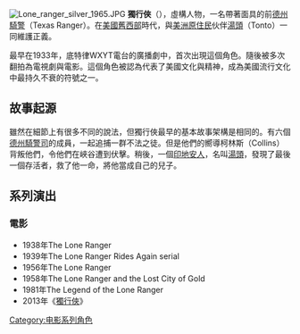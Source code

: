 {{about|美國电影作品
|另一系列[[義大利式西部片|義大利式西部片]]|荒野大镖客
|NBA籃球隊|達拉斯獨行俠
}}
[[File:Lone_ranger_silver_1965.JPG|thumb]]
'''獨行俠'''（{{lang-en|Lone Ranger}}），虛構人物，一名帶著面具的前[[德州騎警|德州騎警]]（Texas Ranger）。在[[美國舊西部|美國舊西部]]時代，與[[美洲原住民|美洲原住民]]伙伴[[湯頭|湯頭]]（Tonto）一同維護正義。

最早在1933年，底特律WXYT電台的廣播劇中，首次出現這個角色。隨後被多次翻拍為電視劇與電影。這個角色被認為代表了美國文化與精神，成為美國流行文化中最持久不衰的符號之一。

==故事起源==
雖然在細節上有很多不同的說法，但獨行俠最早的基本故事架構是相同的。有六個[[德州騎警司|德州騎警司]]的成員，一起追捕一群不法之徒。但是他們的嚮導柯林斯（Collins）背叛他們，令他們在峽谷遭到伏擊。稍後，一個[[印地安人|印地安人]]，名叫[[湯頭|湯頭]]，發現了最後一個存活者，救了他一命，將他當成自己的兒子。

==系列演出==
===電影===
*1938年The Lone Ranger
*1939年The Lone Ranger Rides Again serial
*1956年The Lone Ranger
*1958年The Lone Ranger and the Lost City of Gold 
*1981年The Legend of the Lone Ranger 
*2013年《[[獨行俠_(2013年電影)|獨行俠]]》


{{獨行俠}}

[[Category:电影系列角色|Category:电影系列角色]]